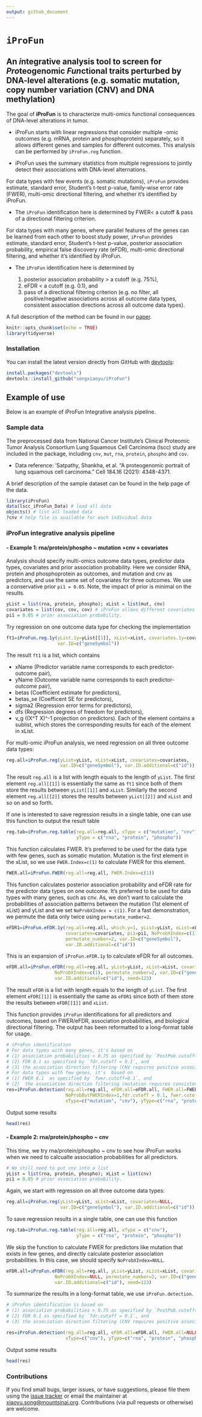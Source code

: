 ```yaml
---
output: github_document
---
```

<!-- README.md is generated from README.Rmd. Please edit that file -->

# `iProFun`

## An *i*ntegrative analysis tool to screen for *Pro*teogenomic *Fun*ctional traits perturbed by DNA-level alterations (e.g. somatic mutation, copy number variation (CNV) and DNA methylation)

The goal of **iProFun** is to characterize multi-omics functional consequences of DNA-level alterations in tumor. 

* iProFun starts with linear regressions that consider multiple -omic outcomes (e.g. mRNA, protein and phosphoprotein) separately, so it allows different genes and samples for different outcomes. This analysis can be performed by `iProFun.reg` function. 

* iProFun uses the summary statistics from multiple regressions to jointly detect their associations with DNA-level alternations.

For data types with few events (e.g. somatic mutations), `iProFun` provides estimate, standard error, Student's t-test p-value, family-wise error rate (FWER), multi-omic directional filtering, and whether it's identified by iProFun.

* The `iProFun` identification here is determined by FWER< a cutoff & pass of a directional filtering criterion.

For data types with many genes, where parallel features of the genes can be learned from each other to boost study power, `iProFun` provides estimate, standard error, Student's t-test p-value, posterior association probability, empirical false discovery rate (eFDR), multi-omic directional filtering, and whether it's identified by iProFun.

* The `iProFun`  identification here is determined by  
 
     (1) posterior association probability > a cutoff (e.g. 75%), 
     (2) eFDR < a cutoff (e.g. 0.1), and 
     (3) pass of a directional filtering criterion (e.g. no filter, all positive/negative associations across all outcome data types, consistent association directions  across all outcome data types).


A full description of the method can be found in our [paper](https://pubmed.ncbi.nlm.nih.gov/31227599/).

```r
knitr::opts_chunk$set(echo = TRUE)
library(tidyverse)
```


### Installation

You can install the latest version directly from GitHub with [devtools](https://github.com/hadley/devtools):

```R
install.packages("devtools")
devtools::install_github("songxiaoyu/iProFun")
````

## Example of use

Below is an example of iProFun Integrative analysis pipeline.  

### Sample data

The preprocessed data from National Cancer Institute's Clinical Proteomic Tumor Analysis Consortium Lung Squamous Cell Carcinoma (lscc) study are included in the package, including `cnv`, `mut`, `rna`, `protein`, `phospho` and `cov`. 

* Data reference: 'Satpathy, Shankha, et al. "A proteogenomic portrait of lung squamous cell carcinoma." Cell 184.16 (2021): 4348-4371.

A brief description of the sample dataset can be found in the help page of the data.

```r
library(iProFun)
data(lscc_iProFun_Data) # load all data
objects() # list all loaded data
?cnv # help file is available for each individual data

```

### iProFun integrative analysis pipeline  
#### - Example 1: rna/protein/phospho ~ mutation +cnv + covariates
Analysis should specify multi-omics outcome data types, predictor data types, covariates and prior association probability. Here we consider RNA, protein and phosphoprotein as outcomes, and mutation and cnv as predictors, and use the same set of covariates for three outcomes. We use a conservative prior `pi1 = 0.05`. Note, the impact of prior is minimal on the results. 
```r
yList = list(rna, protein, phospho); xList = list(mut, cnv)
covariates = list(cov, cov, cov) # iProFun allows different covariates for different regressions, and here we repeat the same covariates for simplicity
pi1 = 0.05 # prior association probability. 
```



Try regression on one outcome data type for checking the implementation
```r
ft1=iProFun.reg.1y(yList.1y=yList[[1]], xList=xList, covariates.1y=covariates[[1]], 
                   var.ID=c("geneSymbol"))
```

The result `ft1` is a list, which contains 

  * xName (Predictor variable name corresponds to each predictor-outcome pair), 
  * yName (Outcome variable name corresponds to each predictor-outcome pair), 
  * betas (Coefficient estimate for predictors), 
  * betas_se (Coefficent SE for predictors), 
  * sigma2 (Regression error terms for predictors), 
  * dfs (Regression degrees of freedom for predictors), 
  * v_g ((X^T X)^-1 projection on predictors). 
Each of the element contains a sublist, which stores the corresponding results for each of the element in xList.

For multi-omic iProFun analysis, we need regression on all three outcome data types:

```r
reg.all=iProFun.reg(yList=yList, xList=xList, covariates=covariates, 
                    var.ID=c("geneSymbol"), var.ID.additional=c("id"))
```

The result `reg.all` is a list with length equals to the length of `yList`. The first element `reg.all[[1]]` is essentially the same as `ft1` since both of them store the results between `yList[[1]]` and `xList`. Similarly the second element `reg.all[[2]]` stores the results between `yList[[2]]` and `xList` and so on and so forth.
                    
If one is interested to save regression results in a single table, one can use this function to output the result table

```r
reg.tab=iProFun.reg.table(reg.all=reg.all, xType = c("mutation", "cnv"), 
                          yType = c("rna", "protein", "phospho"))
```


This function calculates FWER. It's preferred to be used for the data type with few genes, such as somatic mutation. Mutation is the first element in the xList, so we use `FWER.Index=c(1)` to calculate FWER for this element. 

```r
FWER.all=iProFun.FWER(reg.all=reg.all, FWER.Index=c(1))
```


This function calculates posterior association probability and eFDR rate for the predictor data types on one outcome. It's preferred to be used for data types with many genes, such as cnv. As, we don't want to calculate the probabilities of association patterns between the mutation (1st element of xList) and yList and we set `NoProbXIndex = c(1)`. For a fast demonstration, we permute the data only twice using `permutate_number=2`.
```r
eFDR1=iProFun.eFDR.1y(reg.all=reg.all, which.y=1, yList=yList, xList=xList,
                      covariates=covariates, pi1=pi1, NoProbXIndex=c(1),
                      permutate_number=2, var.ID=c("geneSymbol"), 
                      var.ID.additional=c("id"))
```

This is an expansion of `iProFun.eFDR.1y` to calculate eFDR for all outcomes.
```r
eFDR.all=iProFun.eFDR(reg.all=reg.all, yList=yList, xList=xList, covariates=covariates, pi1=pi1,
                  NoProbXIndex=c(1), permutate_number=2, var.ID=c("geneSymbol"), 
                  var.ID.additional=c("id"), seed=123)
```

The result `eFDR` is a list with length equals to the length of `yList`. The first element `eFDR[[1]]` is essentially the same as `eFDR1` since both of them store the results between `eFDR[[1]]` and `xList`. 


This function provides `iProFun` identifications for all predictors and outcomes, based on FWER/eFDR, association probabilities, and biological directional filtering. The output has been reformatted to a long-format table for usage. 
```r

# iProFun identification
# For data types with many genes, it's based on 
# (1) association probabilities > 0.75 as specified by `PostPob.cutoff=0.75`,
# (2) FDR 0.1 as specified by `fdr.cutoff = 0.1`, and 
# (3) the association direction filtering (CNV requires positive associations as specified by the second element of`filter=c(0, 1)` ).
# For data types with few genes, it's  based on 
# (1) FWER 0.1  as specified by `fwer.cutoff=0.1`, and
# (2)  the association direction filtering (mutation requires consistent association directions as specified by the first element of`filter=c(0, 1)`).
res=iProFun.detection(reg.all=reg.all, eFDR.all=eFDR.all, FWER.all=FWER.all, filter=c(0, 1),
                      NoProbButFWERIndex=1,fdr.cutoff = 0.1, fwer.cutoff=0.1, PostPob.cutoff=0.75,
                      xType=c("mutation", "cnv"), yType=c("rna", "protein", "phospho"))

```
Output some results
```r
head(res)
```


#### - Example 2: rna/protein/phospho ~ cnv
This time, we try rna/protein/phospho ~ cnv to see how iProFun works when we need to calcualte association probabilities for all predictors.  
```r
# We still need to put cnv into a list 
yList = list(rna, protein, phospho); xList = list(cnv)
pi1 = 0.05 # prior association probability. 
```


Again, we start with regression on all three outcome data types:

```r
reg.all=iProFun.reg(yList=yList, xList=xList, covariates=NULL, 
                    var.ID=c("geneSymbol"), var.ID.additional=c("id"))
```

                   
To save regression results in a single table, one can use this function 

```r
reg.tab=iProFun.reg.table(reg.all=reg.all, xType = c("cnv"), 
                          yType = c("rna", "protein", "phospho"))
```



We skip the function to calculate FWER for predictors like mutation that exists in few genes, and directly calculate posterior association probabilities. In this case, we should specify `NoProbXIndex=NULL`. 
```r
eFDR.all=iProFun.eFDR(reg.all=reg.all, yList=yList, xList=xList, covariates=NULL,pi1=pi1,
                  NoProbXIndex=NULL, permutate_number=2, var.ID=c("geneSymbol"), 
                  var.ID.additional=c("id"), seed=123)
```

To summarize the results in a long-format table, we use `iProFun.detection`. 
```r

# iProFun identification is based on 
# (1) association probabilities > 0.75 as specified by `PostPob.cutoff=0.75`,
# (2) FDR 0.1 as specified by `fdr.cutoff = 0.1`, and 
# (3) the association direction filtering (CNV requires positive associations as specified by `filter=c(1)` ).

res=iProFun.detection(reg.all=reg.all, eFDR.all=eFDR.all, FWER.all=NULL, filter=c( 1),NoProbButFWERIndex=NULL,fdr.cutoff = 0.1, fwer.cutoff=NULL, PostPob.cutoff=0.75,
                      xType=c("cnv"), yType=c("rna", "protein", "phospho"))

```
Output some results
```r
head(res)
```



### Contributions

If you find small bugs, larger issues, or have suggestions, please file them using the [issue tracker](https://github.com/songxiaoyu/iProFun/issues) or email the maintainer at <xiaoyu.song@mountsinai.org>. Contributions (via pull requests or otherwise) are welcome.
